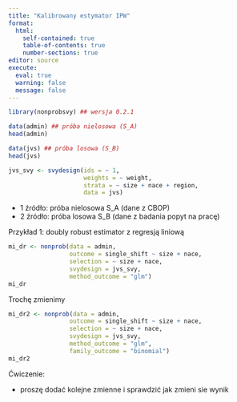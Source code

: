 ```yaml
---
title: "Kalibrowany estymator IPW"
format: 
  html:
    self-contained: true
    table-of-contents: true
    number-sections: true
editor: source
execute: 
  eval: true
  warning: false
  message: false
---
```


```r
library(nonprobsvy) ## wersja 0.2.1
```

```r
data(admin) ## próba nielosowa (S_A)
head(admin)
```

```r
data(jvs) ## próba losowa (S_B)
head(jvs)
```

```r
jvs_svy <- svydesign(ids = ~ 1,  
                     weights = ~ weight,
                     strata = ~ size + nace + region, 
                     data = jvs)
```

+ 1 źródło: próba nielosowa S_A (dane z CBOP)
+ 2 źródło: próba losowa S_B (dane z badania popyt na pracę)


Przykład 1: doubly robust estimator z regresją liniową 

```r
mi_dr <- nonprob(data = admin,
                 outcome = single_shift ~ size + nace,
                 selection = ~ size + nace,
                 svydesign = jvs_svy,
                 method_outcome = "glm")
mi_dr
```

Trochę zmienimy

```r
mi_dr2 <- nonprob(data = admin,
                 outcome = single_shift ~ size + nace,
                 selection = ~ size + nace,
                 svydesign = jvs_svy,
                 method_outcome = "glm",
                 family_outcome = "binomial")
mi_dr2
```

Ćwiczenie:

- proszę dodać kolejne zmienne i sprawdzić jak zmieni sie wynik



